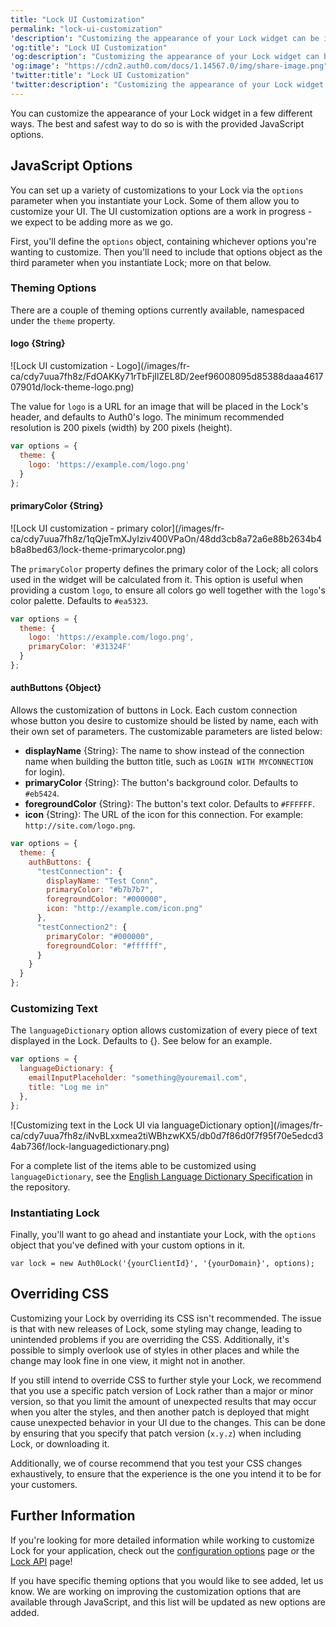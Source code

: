 ---
title: "Lock UI Customization"
permalink: "lock-ui-customization"
'description': "Customizing the appearance of your Lock widget can be important for branding and a cohesive UI, and this resource highlights the ways in which you can do so while implementing Lock in your project."
'og:title': "Lock UI Customization"
'og:description': "Customizing the appearance of your Lock widget can be important for branding and a cohesive UI, and this resource highlights the ways in which you can do so while implementing Lock in your project."
'og:image': "https://cdn2.auth0.com/docs/1.14567.0/img/share-image.png"
'twitter:title': "Lock UI Customization"
'twitter:description': "Customizing the appearance of your Lock widget can be important for branding and a cohesive UI, and this resource highlights the ways in which you can do so while implementing Lock in your project."
---

You can customize the appearance of your Lock widget in a few different ways. The best and safest way to do so is with the provided JavaScript options.

## JavaScript Options

You can set up a variety of customizations to your Lock via the `options` parameter when you instantiate your Lock. Some of them allow you to customize your UI. The UI customization options are a work in progress - we expect to be adding more as we go.

First, you'll define the `options` object, containing whichever options you're wanting to customize. Then you'll need to include that options object as the third parameter when you instantiate Lock; more on that below.

### Theming Options

There are a couple of theming options currently available, namespaced under the `theme` property.

#### logo {String}

<Frame>![Lock UI customization - Logo](/images/fr-ca/cdy7uua7fh8z/FdOAKKy71rTbFjIlZEL8D/2eef96008095d85388daaa461707901d/lock-theme-logo.png)</Frame>

The value for `logo` is a URL for an image that will be placed in the Lock's header, and defaults to Auth0's logo. The minimum recommended resolution is 200 pixels (width) by 200 pixels (height).

```javascript lines
var options = {
  theme: {
    logo: 'https://example.com/logo.png'
  }
};
```

#### primaryColor {String}

<Frame>![Lock UI customization - primary color](/images/fr-ca/cdy7uua7fh8z/1qQjeTmXJyIziv400VPaOn/48dd3cb8a72a6e88b2634b4b8a8bed63/lock-theme-primarycolor.png)</Frame>

The `primaryColor` property defines the primary color of the Lock; all colors used in the widget will be calculated from it. This option is useful when providing a custom `logo`, to ensure all colors go well together with the `logo`'s color palette. Defaults to `#ea5323`.

```javascript lines
var options = {
  theme: {
    logo: 'https://example.com/logo.png',
    primaryColor: '#31324F'
  }
};
```

#### authButtons {Object}

Allows the customization of buttons in Lock. Each custom connection whose button you desire to customize should be listed by name, each with their own set of parameters. The customizable parameters are listed below:

* **displayName** {String}: The name to show instead of the connection name when building the button title, such as `LOGIN WITH MYCONNECTION` for login).
* **primaryColor** {String}: The button's background color. Defaults to `#eb5424`.
* **foregroundColor** {String}: The button's text color. Defaults to `#FFFFFF`.
* **icon** {String}: The URL of the icon for this connection. For example: `http://site.com/logo.png`.

```javascript lines
var options = {
  theme: {
    authButtons: {
      "testConnection": {
        displayName: "Test Conn",
        primaryColor: "#b7b7b7",
        foregroundColor: "#000000",
        icon: "http://example.com/icon.png"
      },
      "testConnection2": {
        primaryColor: "#000000",
        foregroundColor: "#ffffff",
      }
    }
  }
};
```

### Customizing Text

The `languageDictionary` option allows customization of every piece of text displayed in the Lock. Defaults to {}. See below for an example.

```javascript lines
var options = {
  languageDictionary: {
    emailInputPlaceholder: "something@youremail.com",
    title: "Log me in"
  },
};
```

<Frame>![Customizing text in the Lock UI via languageDictionary option](/images/fr-ca/cdy7uua7fh8z/iNvBLxxmea2tiWBhzwKX5/db0d7f86d0f7f95f70e5edcd34ab736f/lock-languagedictionary.png)</Frame>

For a complete list of the items able to be customized using `languageDictionary`, see the [English Language Dictionary Specification](https://github.com/auth0/lock/blob/master/src/i18n/en.js) in the repository.

### Instantiating Lock

Finally, you'll want to go ahead and instantiate your Lock, with the `options` object that you've defined with your custom options in it.

`var lock = new Auth0Lock('{yourClientId}', '{yourDomain}', options);`

## Overriding CSS

Customizing your Lock by overriding its CSS isn't recommended. The issue is that with new releases of Lock, some styling may change, leading to unintended problems if you are overriding the CSS. Additionally, it's possible to simply overlook use of styles in other places and while the change may look fine in one view, it might not in another.

If you still intend to override CSS to further style your Lock, we recommend that you use a specific patch version of Lock rather than a major or minor version, so that you limit the amount of unexpected results that may occur when you alter the styles, and then another patch is deployed that might cause unexpected behavior in your UI due to the changes. This can be done by ensuring that you specify that patch version (`x.y.z`) when including Lock, or downloading it.

Additionally, we of course recommend that you test your CSS changes exhaustively, to ensure that the experience is the one you intend it to be for your customers.

## Further Information

If you're looking for more detailed information while working to customize Lock for your application, check out the [configuration options](/docs/fr-ca/libraries/lock/lock-configuration) page or the [Lock API](/docs/fr-ca/libraries/lock/lock-api-reference) page!

If you have specific theming options that you would like to see added, let us know. We are working on improving the customization options that are available through JavaScript, and this list will be updated as new options are added.